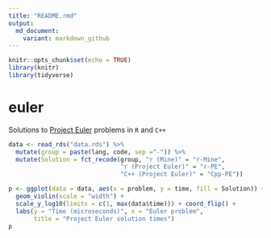 ```yaml
---
title: "README.rmd"
output:
  md_document:
    variant: markdown_github
---
```


```r
knitr::opts_chunk$set(echo = TRUE)
library(knitr)
library(tidyverse)
```

# euler

Solutions to [Project Euler](www.projecteuler.net) problems in <code>R</code> and <code>C++</code>

```r
data <- read_rds("data.rds") %>% 
  mutate(group = paste(lang, code, sep ="-")) %>%
  mutate(Solution = fct_recode(group, "r (Mine)" = "r-Mine",
                               "r (Project Euler)" = "r-PE",
                               "C++ (Project Euler)" = "Cpp-PE"))

p <- ggplot(data = data, aes(x = problem, y = time, fill = Solution)) +
  geom_violin(scale = "width") + 
  scale_y_log10(limits = c(1, max(data$time))) + coord_flip() + 
  labs(y = "Time (microseconds)", x = "Euler problem",
       title = "Project Euler solution times")
p
```

